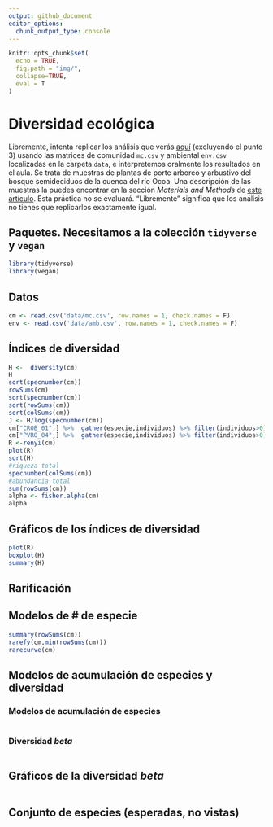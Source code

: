 ```yaml
---
output: github_document
editor_options: 
  chunk_output_type: console
---
```


```r
knitr::opts_chunk$set(
  echo = TRUE,
  fig.path = "img/",
  collapse=TRUE,
  eval = T
)
```

# Diversidad ecológica

Libremente, intenta replicar los análisis que verás [aquí](https://cran.r-project.org/web/packages/vegan/vignettes/diversity-vegan.pdf) (excluyendo el punto 3) usando las matrices de comunidad `mc.csv` y ambiental `env.csv` localizadas en la carpeta `data`, e interpretemos oralmente los resultados en el aula. Se trata de muestras de plantas de porte arboreo y arbustivo del bosque semideciduos de la cuenca del río Ocoa. Una descripción de las muestras la puedes encontrar en la sección *Materials and Methods* de [este artículo](https://journals.plos.org/plosone/article?id=10.1371/journal.pone.0208780). Esta práctica no se evaluará. "Libremente" significa que los análisis no tienes que replicarlos exactamente igual.

## Paquetes. Necesitamos a la colección `tidyverse` y `vegan`

```r
library(tidyverse)
library(vegan)
```

## Datos

```r
cm <- read.csv('data/mc.csv', row.names = 1, check.names = F)
env <- read.csv('data/amb.csv', row.names = 1, check.names = F)
```


## Índices de diversidad

```r
H <-  diversity(cm)
H
sort(specnumber(cm))
rowSums(cm)
sort(specnumber(cm))
sort(rowSums(cm))
sort(colSums(cm))
J <- H/log(specnumber(cm))
cm["CROB_01",] %>%  gather(especie,individuos) %>% filter(individuos>0) %>% arrange(individuos) %>% View()
cm["PVRO_04",] %>%  gather(especie,individuos) %>% filter(individuos>0) %>% arrange(individuos) %>% View()
R <-renyi(cm)
plot(R)
sort(H)
#riqueza total
specnumber(colSums(cm))
#abundancia total
sum(rowSums(cm))
alpha <- fisher.alpha(cm)
alpha
```

## Gráficos de los índices de diversidad

```r
plot(R)
boxplot(H)
summary(H)
```

## Rarificación



## Modelos de # de especie

```r
summary(rowSums(cm))
rarefy(cm,min(rowSums(cm)))
rarecurve(cm)
```


## Modelos de acumulación de especies y diversidad 

### Modelos de acumulación de especies

```r

```

### Diversidad *beta*

```r

```


## Gráficos de la diversidad *beta*

```r

```


## Conjunto de especies (esperadas, no vistas)


```r

```


